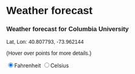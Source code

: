 # Weather forecast

<script src="https://d3js.org/d3.v7.js"></script>
<style>
  * {
    font-family: sans-serif;
    }
  text {
    font-size: 12px;
    }
</style>

<h3>Weather forecast for Columbia University</h3>
<p>Lat, Lon: 40.807793, -73.962144</p>
<p>(Hover over points for more details.)</p>
<input type="radio" name="tempscale" value="F" checked="true">Fahrenheit
<input type="radio" name="tempscale" value="C">Celsius
<div id="plot"></div>

<script type="text/javascript">

// Width and height
const w = 700;
const h = 300;
const margin = {top: 25, right: 100, bottom: 50, left: 120};
const innerHeight = h - margin.top - margin.bottom;
const innerWidth = w - margin.left - margin.right;

// create "placeholder" image
const icon = d3.select("div#plot")
  .append("div")
  .append("img")
  .attr("src", "https://github.com/jtr13/d3book/blob/master/images/blank86x86.png?raw=true")
  .style("padding-left", w/2 - 43 + "px");    
  
// create SVG element
const svg = d3.select("div#plot")
  .append("svg")
    .attr("width", w)
    .attr("height", h)
  
// create background rectangle
svg.append("rect")
    .attr("width", w)
    .attr("height", h)
    .attr("fill", "#e7f5fe");

// create caption
d3.select("div#plot")  
  .append("div")
    .style("padding", "10px")
  .append("a")
    .attr("href", "https://www.weather.gov/documentation/services-web-api")
    .text("Data source: https://www.weather.gov/documentation/services-web-api");

// create plot group  
svg.append("g")
  .attr("id", "plot")
  .attr("transform", `translate (${margin.left}, ${margin.top})`);

d3.json("https://api.weather.gov/gridpoints/OKX/33,38/forecast").then(function(data) {

  // filter for isDaytime equals "true"
  const dataset = data.properties.periods.filter(d => d.isDaytime);

  const tempscale = "F";
  // create new property with celsius temperature
  dataset.forEach(d => d.celsius = (d.temperature - 32) * 5/9);
  
  // create new property combining name (day of week) and date
  dataset.forEach(d => d.label = d.name.concat(" ", d.startTime.slice(5, 10)))

  xScale = d3.scaleLinear()
    .domain([d3.min(dataset.map(d => d.temperature - 9)),
             d3.max(dataset.map(d => d.temperature + 9))])
    .range([0, innerWidth]);

  yScale = d3.scaleBand()
    .domain(dataset.map(d => d.label))
    .range([0, innerHeight]);

  xAxis = d3.axisBottom()
    .scale(xScale);
  
  yAxis = d3.axisLeft()
    .scale(yScale);

  // Generate guide lines
  svg.select("g#plot")
    .selectAll("line")
    .data(dataset)
    .enter()
    .append("line")
      .attr("x1", 0)
      .attr("x2", innerWidth)
      .attr("y1", d => yScale(d.label) + .5*yScale.bandwidth())
      .attr("y2", d => yScale(d.label) + .5*yScale.bandwidth())
      .attr("stroke", "#ddd")
      .attr("stroke-width", 1);

  // Create circles
  svg.select("g#plot")
    .selectAll("circle")
    .data(dataset)
    .enter()
    .append("circle")
      .attr("cx", d => xScale(d.temperature))
      .attr("cy", d => yScale(d.label) + .5 * yScale.bandwidth())
      .attr("r", 3)
      .on("mouseover", function(event, d) {
          const xcoord = +d3.select(event.currentTarget).attr("cx") + 5
          const ycoord = +d3.select(event.currentTarget).attr("cy") - 5
          svg.select("g#plot")
            .append("text")
              .attr("id", "tooltip")
              .attr("x", xcoord)
              .attr("y", ycoord)
              .text(d.shortForecast);
        icon
          .attr("src", d.icon);
          })
      .on("mouseout", function() {
         d3.select("#tooltip").remove();
         icon
           .attr("src", "https://github.com/jtr13/d3book/blob/master/images/blank86x86.png?raw=true");
           }
           );

  // create x-axis
  svg.select("g#plot")
    .append("g")
    .attr("id", "xaxis")
    .attr("transform", `translate (0, ${innerHeight})`)
    .call(xAxis);
  
  // create x-axis label
  svg.select("g#plot")
    .append("text") 
      .attr("id", "xlab")
      .attr("x", innerWidth/2)
      .attr("y", innerHeight + .75 * margin.bottom)
      .attr("text-anchor", "middle")
      .text("temperature (Fahrenheit)");

  // create y-axis      
  svg.select("g#plot")
    .append("g")
    .call(yAxis)    
        
  // get value of radio button on click
  d3.selectAll("input")
  .on("click", function(event) { 
    const tempscale = event.currentTarget.value; 
    if (tempscale == "C") {
    // update xScale domain
        xScale.domain([d3.min(dataset.map(d => d.celsius - 5)),
                       d3.max(dataset.map(d => d.celsius + 5))]);  
    // update x-axis label
        svg.select("#xlab")
          .text("temperature (Celsius)")
    // update cx value of circles
        svg.selectAll("circle")
          .attr("cx", d => xScale(d.celsius))
    } else {
    // update xScale domain
        xScale.domain([d3.min(dataset.map(d => d.temperature - 9)),
                       d3.max(dataset.map(d => d.temperature + 9))]);  
    // update x-axis label
        svg.select("#xlab")
          .text("temperature (Fahrenheit)")      
    // update cx value of circles
        svg.selectAll("circle")
          .attr("cx", d => xScale(d.temperature))
    };
  // update x-axis
  svg.select("#xaxis")
    .call(xAxis); 

  }) // end .on
}) // end d3.json

.catch(function(error){
  d3.select("svg")
    .append("text")
    .text("Error loading data.");
});

</script>
